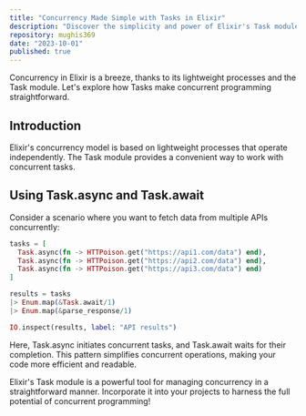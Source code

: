 ```yaml
---
title: "Concurrency Made Simple with Tasks in Elixir"
description: "Discover the simplicity and power of Elixir's Task module for managing concurrent operations."
repository: mughis369
date: "2023-10-01"
published: true
---
```


Concurrency in Elixir is a breeze, thanks to its lightweight processes and the Task module. Let's explore how Tasks make concurrent programming straightforward.

## Introduction

Elixir's concurrency model is based on lightweight processes that operate independently. The Task module provides a convenient way to work with concurrent tasks.

## Using Task.async and Task.await

Consider a scenario where you want to fetch data from multiple APIs concurrently:

```elixir
tasks = [
  Task.async(fn -> HTTPoison.get("https://api1.com/data") end),
  Task.async(fn -> HTTPoison.get("https://api2.com/data") end),
  Task.async(fn -> HTTPoison.get("https://api3.com/data") end)
]

results = tasks
|> Enum.map(&Task.await/1)
|> Enum.map(&parse_response/1)

IO.inspect(results, label: "API results")
```

Here, Task.async initiates concurrent tasks, and Task.await waits for their completion. This pattern simplifies concurrent operations, making your code more efficient and readable.

Elixir's Task module is a powerful tool for managing concurrency in a straightforward manner. Incorporate it into your projects to harness the full potential of concurrent programming!
